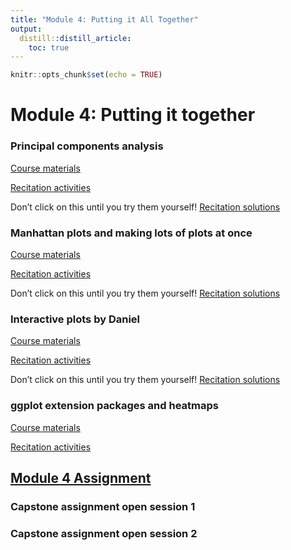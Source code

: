 ```yaml
---
title: "Module 4: Putting it All Together"
output:
  distill::distill_article:
    toc: true
---
```


```r
knitr::opts_chunk$set(echo = TRUE)
```

# Module 4: Putting it together

### Principal components analysis

[Course materials](4_09_PCA/09_PCA.html)

[Recitation activities](4_09_PCA/09_PCA_recitation.html)

Don't click on this until you try them yourself! [Recitation solutions](4_09_PCA/09_PCA_recitation_solutions.html)

### Manhattan plots and making lots of plots at once

[Course materials](4_10_manhattan/10_manhattan.html)

[Recitation activities](4_10_manhattan/10_manhattan_recitation.html)

Don't click on this until you try them yourself! [Recitation solutions](4_10_manhattan/10_manhattan_recitation_solutions.html)

### Interactive plots by Daniel

[Course materials](4_11_interactive_plots/11_interactive_plots.html)

[Recitation activities](4_11_interactive_plots/11_interactive_plots_recitation.html)

Don't click on this until you try them yourself! [Recitation solutions](4_11_interactive_plots/11_interactive_plots_recitation_solutions.html)

### ggplot extension packages and heatmaps

[Course materials](4_12_leftovers/12_leftovers.html)

[Recitation activities](4_12_leftovers/12_leftovers_recitation.html)

## [Module 4 Assignment](assignments/module_4.html)

### Capstone assignment open session 1

### Capstone assignment open session 2


